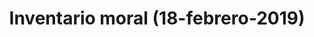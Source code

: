 ---
title: "Inventario moral (18-febrero-2019)"
link: "/inventario/"
description: "Hacer un minucioso inventario moral de nosotros mismos, nos libera de los moustros del pasado."
---